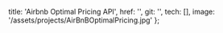   title: 'Airbnb Optimal Pricing API',
  href: '',
  git: '',
  tech: [],
  image: '/assets/projects/AirBnBOptimalPricing.jpg'
};